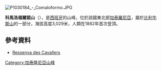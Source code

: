 [[Image:P1030184_-_Comaloformo.JPG|right]]
{{Coord|42|35|28|N|0|49|40|E|display=title}}

'''科馬洛福爾諾山'''（{{lang-es|Comaloforno}}），是[[西班牙|西班牙]]的山峰，位於該國東北部[[加泰羅尼亞|加泰羅尼亞]]，屬於[[比利牛斯山|比利牛斯山]]的一部分，海拔高度3,029米，人類在1882年首次登頂。

==參考資料==
* [https://web.archive.org/web/20130321080141/http://www.madteam.net/rutas/alpinismo/1.14.BesiberriNord3014desdeCavallers Ressenya des Cavallers]

{{Spain-geo-stub}}
[[Category:加泰隆尼亞山峰|Category:加泰隆尼亞山峰]]